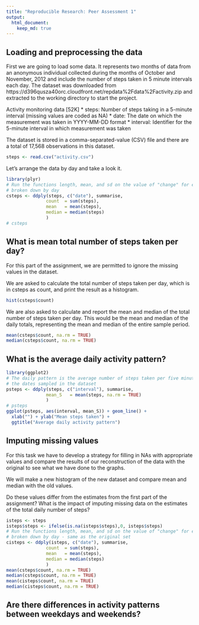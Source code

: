 ```yaml
---
title: "Reproducible Research: Peer Assessment 1"
output: 
  html_document:
    keep_md: true
---
```



## Loading and preprocessing the data

First we are going to load some data. It represents two months of data from an anonymous individual collected during the months of October and November, 2012 and include the number of steps taken in 5 minute intervals each day.  The dataset was downloaded from https://d396qusza40orc.cloudfront.net/repdata%2Fdata%2Factivity.zip and extracted to the working directory to start the project.

Activity monitoring data [52K]
 * steps: Number of steps taking in a 5-minute interval (missing values are coded as NA)
 * date: The date on which the measurement was taken in YYYY-MM-DD format
 * interval: Identifier for the 5-minute interval in which measurement was taken

The dataset is stored in a comma-separated-value (CSV) file and there are a total of 17,568 observations in this dataset.

```r
steps <- read.csv("activity.csv")
```

Let's arrange the data by day and take a look it.

```r
library(plyr)
# Run the functions length, mean, and sd on the value of "change" for each group, 
# broken down by day
csteps <- ddply(steps, c("date"), summarise,
               count  = sum(steps),
               mean   = mean(steps),
               median = median(steps)
               )
# csteps
```


## What is mean total number of steps taken per day?

For this part of the assignment, we are permitted to ignore the missing values in the dataset.

We are asked to calculate the total number of steps taken per day, which is in csteps as count, and print the result as a histogram.

```r
hist(csteps$count)
```


We are also asked to calculate and report the mean and median of the total number of steps taken per day.  This would be the mean and median of the daily totals, representing the mean and median of the entire sample period.

```r
mean(csteps$count, na.rm = TRUE)
median(csteps$count, na.rm = TRUE)
```



## What is the average daily activity pattern?
```r
library(ggplot2)
# The daily pattern is the average number of steps taken per five minute period across all of
# the dates sampled in the dataset
psteps <- ddply(steps, c("interval"), summarise,
               mean_S   = mean(steps, na.rm = TRUE)
               )
# psteps
ggplot(psteps, aes(interval, mean_S)) + geom_line() +
  xlab("") + ylab("Mean steps taken") +
  ggtitle("Average daily activity pattern")

```



## Imputing missing values

For this task we have to develop a strategy for filling in NAs with appropriate values and compare the 
results of our reconstruction of the data with the original to see what we have done to the graphs.

We will make a new histogram of the new dataset and compare mean and median with the old values.

Do these values differ from the estimates from the first part of the assignment? What is the impact of imputing missing data on the estimates of the total daily number of steps?

```r
isteps <- steps
isteps$steps <- ifelse(is.na(isteps$steps),0, isteps$steps)
# Run the functions length, mean, and sd on the value of "change" for each group, 
# broken down by day - same as the original set
cisteps <- ddply(isteps, c("date"), summarise,
               count  = sum(steps),
               mean   = mean(steps),
               median = median(steps)
               )
mean(csteps$count, na.rm = TRUE)
median(csteps$count, na.rm = TRUE)
mean(cisteps$count, na.rm = TRUE)
median(cisteps$count, na.rm = TRUE)
```

## Are there differences in activity patterns between weekdays and weekends?
